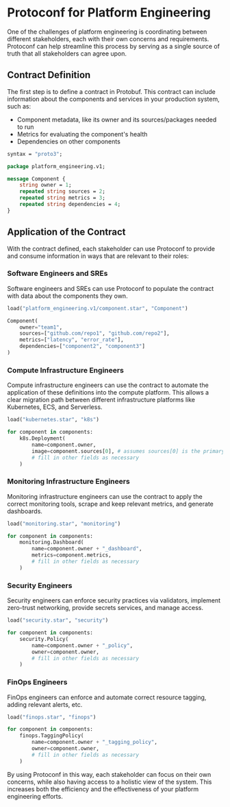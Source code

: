 # Protoconf for Platform Engineering

One of the challenges of platform engineering is coordinating between different stakeholders, each with their own concerns and requirements. Protoconf can help streamline this process by serving as a single source of truth that all stakeholders can agree upon.

## Contract Definition

The first step is to define a contract in Protobuf. This contract can include information about the components and services in your production system, such as:

- Component metadata, like its owner and its sources/packages needed to run
- Metrics for evaluating the component's health
- Dependencies on other components

```protobuf
syntax = "proto3";

package platform_engineering.v1;

message Component {
    string owner = 1;
    repeated string sources = 2;
    repeated string metrics = 3;
    repeated string dependencies = 4;
}
```

## Application of the Contract

With the contract defined, each stakeholder can use Protoconf to provide and consume information in ways that are relevant to their roles:

### Software Engineers and SREs

Software engineers and SREs can use Protoconf to populate the contract with data about the components they own.

```python
load("platform_engineering.v1/component.star", "Component")

Component(
    owner="team1",
    sources=["github.com/repo1", "github.com/repo2"],
    metrics=["latency", "error_rate"],
    dependencies=["component2", "component3"]
)
```

### Compute Infrastructure Engineers

Compute infrastructure engineers can use the contract to automate the application of these definitions into the compute platform. This allows a clear migration path between different infrastructure platforms like Kubernetes, ECS, and Serverless.

```python
load("kubernetes.star", "k8s")

for component in components:
    k8s.Deployment(
        name=component.owner,
        image=component.sources[0], # assumes sources[0] is the primary source
        # fill in other fields as necessary
    )
```

### Monitoring Infrastructure Engineers

Monitoring infrastructure engineers can use the contract to apply the correct monitoring tools, scrape and keep relevant metrics, and generate dashboards.

```python
load("monitoring.star", "monitoring")

for component in components:
    monitoring.Dashboard(
        name=component.owner + "_dashboard",
        metrics=component.metrics,
        # fill in other fields as necessary
    )
```

### Security Engineers

Security engineers can enforce security practices via validators, implement zero-trust networking, provide secrets services, and manage access.

```python
load("security.star", "security")

for component in components:
    security.Policy(
        name=component.owner + "_policy",
        owner=component.owner,
        # fill in other fields as necessary
    )
```

### FinOps Engineers

FinOps engineers can enforce and automate correct resource tagging, adding relevant alerts, etc.

```python
load("finops.star", "finops")

for component in components:
    finops.TaggingPolicy(
        name=component.owner + "_tagging_policy",
        owner=component.owner,
        # fill in other fields as necessary
    )
```

By using Protoconf in this way, each stakeholder can focus on their own concerns, while also having access to a holistic view of the system. This increases both the efficiency and the effectiveness of your platform engineering efforts.
